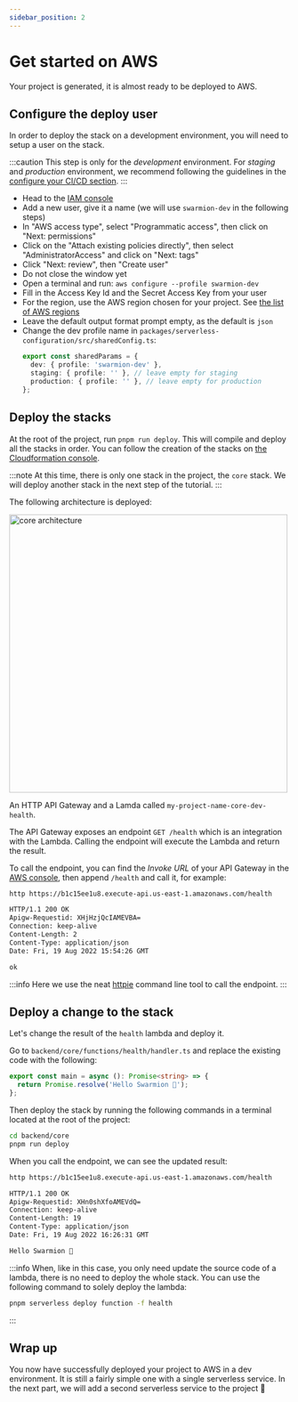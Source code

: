 ```yaml
---
sidebar_position: 2
---
```


# Get started on AWS

Your project is generated, it is almost ready to be deployed to AWS.

## Configure the deploy user

In order to deploy the stack on a development environment, you will need to setup a user on the stack.

:::caution
This step is only for the _development_ environment. For _staging_ and _production_ environment,
we recommend following the guidelines in the [configure your CI/CD section](../how-to-guides/configure-ci-cd).
:::

- Head to the [IAM console](https://console.aws.amazon.com/iamv2/home?#/users)
- Add a new user, give it a name (we will use `swarmion-dev` in the following steps)
- In "AWS access type", select "Programmatic access", then click on "Next: permissions"
- Click on the "Attach existing policies directly", then select "AdministratorAccess" and click on "Next: tags"
- Click "Next: review", then "Create user"
- Do not close the window yet
- Open a terminal and run: `aws configure --profile swarmion-dev`
- Fill in the Access Key Id and the Secret Access Key from your user
- For the region, use the AWS region chosen for your project. See [the list of AWS regions](https://aws.amazon.com/about-aws/global-infrastructure/regions_az/)
- Leave the default output format prompt empty, as the default is `json`
- Change the dev profile name in `packages/serverless-configuration/src/sharedConfig.ts`:
  ```typescript
  export const sharedParams = {
    dev: { profile: 'swarmion-dev' },
    staging: { profile: '' }, // leave empty for staging
    production: { profile: '' }, // leave empty for production
  };
  ```

## Deploy the stacks

At the root of the project, run `pnpm run deploy`. This will compile and deploy all the stacks in order.
You can follow the creation of the stacks on [the Cloudformation console](https://console.aws.amazon.com/cloudformation/home).

:::note
At this time, there is only one stack in the project, the `core` stack. We will deploy another stack in the next step of the tutorial.
:::

The following architecture is deployed:


<div
  style={{
    width: '100%',
    display: 'flex',
    'justify-content': 'center',
    'margin-bottom': 'var(--ifm-leading)',
  }}
>
  <img src={backendCoreArchitecture} alt="core architecture" width="500px" />
</div>

An HTTP API Gateway and a Lamda called `my-project-name-core-dev-health`.

The API Gateway exposes an endpoint `GET /health` which is an integration with the Lambda. Calling the endpoint will execute the Lambda and return the result.

To call the endpoint, you can find the _Invoke URL_ of your API Gateway in the [AWS console](https://us-east-1.console.aws.amazon.com/apigateway/main/apis?region=us-east-1), then append `/health` and call it, for example:

```bash
http https://b1c15ee1u8.execute-api.us-east-1.amazonaws.com/health

HTTP/1.1 200 OK
Apigw-Requestid: XHjHzjQcIAMEVBA=
Connection: keep-alive
Content-Length: 2
Content-Type: application/json
Date: Fri, 19 Aug 2022 15:54:26 GMT

ok
```

:::info
Here we use the neat [httpie](https://httpie.org) command line tool to call the endpoint.
:::

## Deploy a change to the stack

Let's change the result of the `health` lambda and deploy it.

Go to `backend/core/functions/health/handler.ts` and replace the existing code with the following:

```typescript
export const main = async (): Promise<string> => {
  return Promise.resolve('Hello Swarmion 🐝');
};
```

Then deploy the stack by running the following commands in a terminal located at the root of the project:

```bash
cd backend/core
pnpm run deploy
```

When you call the endpoint, we can see the updated result:

```bash
http https://b1c15ee1u8.execute-api.us-east-1.amazonaws.com/health

HTTP/1.1 200 OK
Apigw-Requestid: XHn0shXfoAMEVdQ=
Connection: keep-alive
Content-Length: 19
Content-Type: application/json
Date: Fri, 19 Aug 2022 16:26:31 GMT

Hello Swarmion 🐝
```

:::info
When, like in this case, you only need update the source code of a lambda, there is no need to deploy the whole stack. You can use the following command to solely deploy the lambda:

```bash
pnpm serverless deploy function -f health
```

:::

## Wrap up

You now have successfully deployed your project to AWS in a dev environment. It is still a fairly simple one with a single serverless service. In the next part, we will add a second serverless service to the project 🚀
